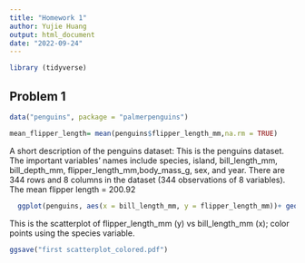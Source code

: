 ```yaml
---
title: "Homework 1"
author: Yujie Huang
output: html_document
date: "2022-09-24"
---
```



```r
library (tidyverse)
```

## Problem 1

```r
data("penguins", package = "palmerpenguins")
```

```r
mean_flipper_length= mean(penguins$flipper_length_mm,na.rm = TRUE)  
```
A short description of the penguins dataset:
This is the penguins dataset. The important variables' names include species, island, bill_length_mm, bill_depth_mm, flipper_length_mm,body_mass_g, sex, and year. 
There are 344 rows and 8 columns in the dataset (344 observations of 8 variables). 
The mean flipper length = 200.92



```r
  ggplot(penguins, aes(x = bill_length_mm, y = flipper_length_mm))+ geom_point(aes(color=species))

```

This is the scatterplot of flipper_length_mm (y) vs bill_length_mm (x); color points using the species variable. 


```r
ggsave("first scatterplot_colored.pdf")
```

